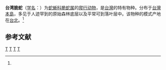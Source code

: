 {{noteTA
|T=zh-cn:台湾脆蛇; zh-tw:台灣蛇蜥; 
|1=zh-cn:台湾脆蛇; zh-tw:台灣蛇蜥; 
}}
{{Speciesbox
| genus = Ophisaurus
| species = formosensis
| authority = (Kishida, 1930)<ref name='id4543'>{{cite web| url =http://www.bioinfo.cn/db05/BjdwSpecies.php?action=view&id=4543| title =台湾脆蛇| work =《中国动物物种编目数据库》| publisher =中国科学院微生物研究所| author =中国科学院动物研究所| accessdate =2009-04-11| deadurl =yes| archiveurl =https://web.archive.org/web/20160305025719/http://www.bioinfo.cn/db05/BjdwSpecies.php?action=view&id=4543| archivedate =2016-03-05}}</ref>
}}

'''台湾脆蛇'''（[[学名|学名]]：{{lang|la|''Ophisaurus formosensis''}}）为[[蛇蜥科|蛇蜥科]][[脆蛇属|脆蛇属]]的[[爬行动物|爬行动物]]，是[[台灣|台灣]]的特有物种。分布于[[台灣島|台灣本島]]，多见于人迹罕到的原始森林底层以及平常可到落叶层中。该物种的模式产地在[[台北|台北]]。<ref name='id4543'/>

== 参考文献 ==
{{reflist}}

{{Taxonbar}}

[[Category:脆蛇属|T]]
[[Category:台灣爬行動物|T]]
[[Category:台灣特有種|T]]
[[Category:1930年描述的动物|T]]



{{snake-stub}}